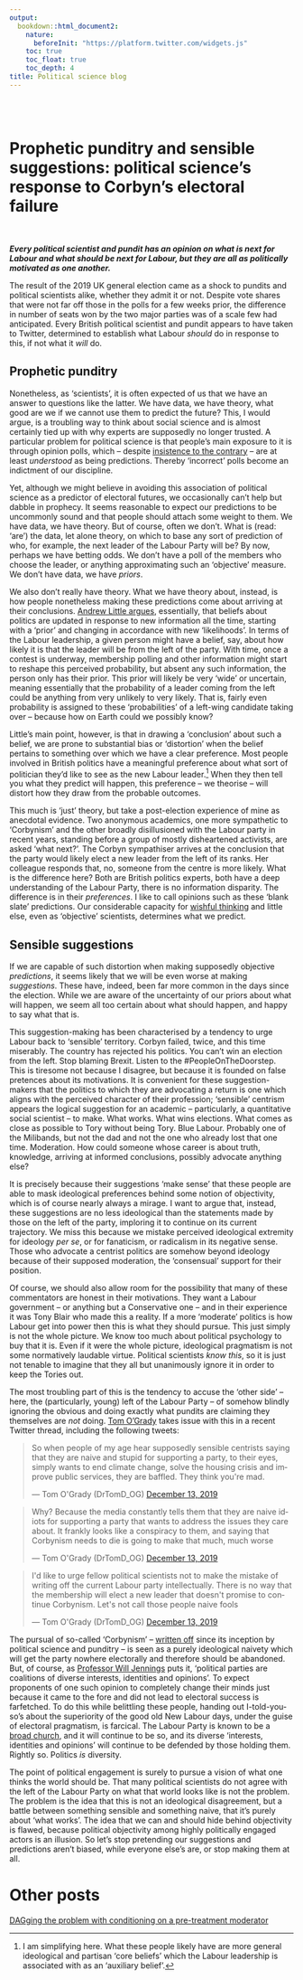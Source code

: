 ```yaml
---
output:
  bookdown::html_document2: 
    nature: 
      beforeInit: "https://platform.twitter.com/widgets.js"
    toc: true
    toc_float: true
    toc_depth: 4
title: Political science blog
---
```

<br />
<br />

# Prophetic punditry and sensible suggestions: political science's response to Corbyn's electoral failure {-}
<br />

__*Every political scientist and pundit has an opinion on what is next for Labour and what should be next for Labour, but they are all as politically motivated as one another.*__

The result of the 2019 UK general election came as a shock to pundits and political scientists alike, whether they admit it or not. Despite vote shares that were not far off those in the polls for a few weeks prior, the difference in number of seats won by the two major parties was of a scale few had anticipated. Every British political scientist and pundit appears to have taken to Twitter, determined to establish what Labour *should* do in response to this, if not what it *will* do.     

## Prophetic punditry {-}

Nonetheless, as 'scientists', it is often expected of us that we have an answer to questions like the latter. We have data, we have theory, what good are we if we cannot use them to predict the future? This, I would argue, is a troubling way to think about social science and is almost certainly tied up with why experts are supposedly no longer trusted. A particular problem for political science is that people's main exposure to it is through opinion polls, which -- despite [insistence to the contrary](https://www.washingtonpost.com/news/monkey-cage/wp/2013/12/10/a-poll-is-a-snapshot-not-a-forecast/) -- are at least *understood* as being predictions. Thereby 'incorrect' polls become an indictment of our discipline.        

Yet, although we might believe in avoiding this association of political science as a predictor of electoral futures, we occasionally can't help but dabble in prophecy. It seems reasonable to expect our predictions to be uncommonly sound and that people should attach some weight to them. We have data, we have theory. But of course, often we don't. What is (read: 'are') the data, let alone theory, on which to base any sort of prediction of who, for example, the next leader of the Labour Party will be? By now, perhaps we have betting odds. We don't have a poll of the members who choose the leader, or anything approximating such an 'objective' measure. We don't have data, we have *priors*.     

We also don't really have theory. What we have theory about, instead, is how people nonetheless making these predictions come about arriving at their conclusions. [Andrew Little argues](https://onlinelibrary.wiley.com/doi/full/10.1111/ajps.12435), essentially, that beliefs about politics are updated in response to new information all the time, starting with a 'prior' and changing in accordance with new 'likelihoods'. In terms of the Labour leadership, a given person might have a belief, say, about how likely it is that the leader will be from the left of the party. With time, once a contest is underway, membership polling and other information might start to reshape this perceived probability, but absent any such information, the person only has their prior. This prior will likely be very 'wide' or uncertain, meaning essentially that the probability of a leader coming from the left could be anything from very unlikely to very likely. That is, fairly even probability is assigned to these 'probabilities' of a left-wing candidate taking over -- because how on Earth could we possibly know?          

Little's main point, however, is that in drawing a 'conclusion' about such a belief, we are prone to substantial bias or 'distortion' when the belief pertains to something over which we have a clear preference. Most people involved in British politics have a meaningful preference about what sort of politician they'd like to see as the new Labour leader.[^1] When they then tell you what they predict will happen, this preference -- we theorise -- will distort how they draw from the probable outcomes.     

This much is 'just' theory, but take a post-election experience of mine as anecdotal evidence. Two anonymous academics, one more sympathetic to 'Corbynism' and the other broadly disillusioned with the Labour party in recent years, standing before a group of mostly disheartened activists, are asked 'what next?'. The Corbyn sympathiser arrives at the conclusion that the party would likely elect a new leader from the left of its ranks. Her colleague responds that, no, someone from the centre is more likely. What is the difference here? Both are British politics experts, both have a deep understanding of the Labour Party, there is no information disparity. The difference is in their *preferences*. I like to call opinions such as these 'blank slate' predictions. Our considerable capacity for [wishful thinking](https://onlinelibrary.wiley.com/doi/abs/10.1111/j.1559-1816.1991.tb00514.x) and little else, even as 'objective' scientists, determines what we predict.     

## Sensible suggestions {-}

If we are capable of such distortion when making supposedly objective *predictions*, it seems likely that we will be even worse at making *suggestions*. These have, indeed, been far more common in the days since the election. While we are aware of the uncertainty of our priors about what will happen, we seem all too certain about what should happen, and happy to say what that is.     

This suggestion-making has been characterised by a tendency to urge Labour back to 'sensible' territory. Corbyn failed, twice, and this time miserably. The country has rejected his politics. You can't win an election from the left. Stop blaming Brexit. Listen to the #PeopleOnTheDoorstep. This is tiresome not because I disagree, but because it is founded on false pretences about its motivations. It is convenient for these suggestion-makers that the politics to which they are advocating a return is one which aligns with the perceived character of their profession; 'sensible' centrism appears the logical suggestion for an academic -- particularly, a quantitative social scientist -- to make. What works. What wins elections. What comes as close as possible to Tory without being Tory. Blue Labour. Probably one of the Milibands, but not the dad and not the one who already lost that one time. Moderation. How could someone whose career is about truth, knowledge, arriving at informed conclusions, possibly advocate anything else?      

It is precisely because their suggestions 'make sense' that these people are able to mask ideological preferences behind some notion of objectivity, which is of course nearly always a mirage. I want to argue that, instead, these suggestions are no less ideological than the statements made by those on the left of the party, imploring it to continue on its current trajectory. We miss this because we mistake perceived ideological extremity for ideology *per se*, or for fanaticism, or radicalism in its negative sense. Those who advocate a centrist politics are somehow beyond ideology because of their supposed moderation, the 'consensual' support for their position.    

Of course, we should also allow room for the possibility that many of these commentators are honest in their motivations. They want a Labour government -- or anything but a Conservative one -- and in their experience it was Tony Blair who made this a reality. If a more 'moderate' politics is how Labour get into power then this is what they should pursue. This just simply is not the whole picture. We know too much about political psychology to buy that it is. Even if it were the whole picture, ideological pragmatism is not some normatively laudable virtue. Political scientists *know this*, so it is just not tenable to imagine that they all but unanimously ignore it in order to keep the Tories out.     

The most troubling part of this is the tendency to accuse the 'other side' -- here, the (particularly, young) left of the Labour Party -- of somehow blindly ignoring the obvious and doing exactly what pundits are claiming they themselves are *not* doing. [Tom O'Grady](https://twitter.com/DrTomD_OG) takes issue with this in a recent Twitter thread, including the following tweets: 



<blockquote class="twitter-tweet"><p lang="en" dir="ltr">So when people of my age hear supposedly sensible centrists saying that they are naive and stupid for supporting a party, to their eyes, simply wants to end climate change, solve the housing crisis and improve public services, they are baffled. They think you&#39;re mad.</p>&mdash; Tom O&#39;Grady (DrTomD_OG) <a href="https://twitter.com/DrTomD_OG/status/1205450350276296704?ref_src=twsrc%5Etfw">December 13, 2019</a></blockquote> <script async src="https://platform.twitter.com/widgets.js" charset="utf-8"></script>

<blockquote class="twitter-tweet"><p lang="en" dir="ltr">Why? Because the media constantly tells them that they are naive idiots for supporting a party that wants to address the issues they care about. It frankly looks like a conspiracy to them, and saying that Corbynism needs to die is going to make that much, much worse</p>&mdash; Tom O&#39;Grady (DrTomD_OG) <a href="https://twitter.com/DrTomD_OG/status/1205450354395111425?ref_src=twsrc%5Etfw">December 13, 2019</a></blockquote> <script async src="https://platform.twitter.com/widgets.js" charset="utf-8"></script>

<blockquote class="twitter-tweet"><p lang="en" dir="ltr">I&#39;d like to urge fellow political scientists not to make the mistake of writing off the current Labour party intellectually. There is no way that the membership will elect a new leader that doesn&#39;t promise to continue Corbynism. Let&#39;s not call those people naive fools</p>&mdash; Tom O&#39;Grady (DrTomD_OG) <a href="https://twitter.com/DrTomD_OG/status/1205450357029167106?ref_src=twsrc%5Etfw">December 13, 2019</a></blockquote> <script async src="https://platform.twitter.com/widgets.js" charset="utf-8"></script>


The pursual of so-called 'Corbynism' -- [written off](https://link.springer.com/article/10.1057%2Fs41293-019-00115-6) since its inception by political science and punditry -- is seen as a purely ideological naivety which will get the party nowhere electorally and therefore should be abandoned. But, of course, as [Professor Will Jennings](https://twitter.com/drjennings/status/1206362405804158976) puts it, 'political parties are coalitions of diverse interests, identities and opinions'. To expect proponents of one such opinion to completely change their minds just because it came to the fore and did not lead to electoral success is farfetched. To do this while belittling these people, handing out I-told-you-so's about the superiority of the good old New Labour days, under the guise of electoral pragmatism, is farcical. The Labour Party is known to be a [broad church](https://theconversation.com/labour-conference-a-major-stress-test-for-the-broad-church-103540), and it will continue to be so, and its diverse 'interests, identities and opinions' will continue to be defended by those holding them. Rightly so. Politics *is* diversity.     

The point of political engagement is surely to pursue a vision of what one thinks the world should be. That many political scientists do not agree with the left of the Labour Party on what that world looks like is not the problem. The problem is the idea that this is not an ideological disagreement, but a battle between something sensible and something naive, that it's purely about 'what works'. The idea that we can and should hide behind objectivity is flawed, because political objectivity among highly politically engaged actors is an illusion. So let's stop pretending our suggestions and predictions aren't biased, while everyone else's are, or stop making them at all.      


# Other posts {-}

<a href="2019-08-22-dag-kam.html">DAGging the problem with conditioning on a pre-treatment moderator</a>  








[^1]: I am simplifying here. What these people likely have are more general ideological and partisan 'core beliefs' which the Labour leadership is associated with as an 'auxiliary belief'. 









